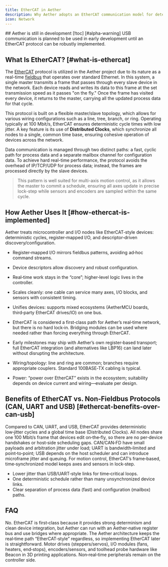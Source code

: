```yaml
---
title: EtherCAT in Aether
description: Why Aether adopts an EtherCAT communication model for deterministic motion control.
icon: Network
---
```



<Callout type="Info">
  ## Aether is still in development [!toc] [#alpha-warning]
  USB communication is planned to be used in early development until an EtherCAT protocol can be robustly implemented. 
</Callout>

## What Is EtherCAT? [#what-is-ethercat]

The [EtherCAT](https'://en.wikipedia.org/wiki/EtherCAT') protocol is utilized in the Aether project due to its nature as a real-time [fieldbus](https'://en.wikipedia.org/wiki/Fieldbus') that operates over standard Ethernet. In this system, a single master transmits a frame that passes through every slave device in the network. Each device reads and writes its data to this frame at the set transmission speed as it passes "on the fly." Once the frame has visited every device, it returns to the master, carrying all the updated process data for that cycle.

This protocol is built on a flexible master/slave topology, which allows for various wiring configurations such as a line, tree, branch, or ring. Operating typically at 100 Mbit/s, EtherCAT ensures deterministic cycle times with low jitter. A key feature is its use of **Distributed Clocks**, which synchronize all nodes to a single, common time base, ensuring cohesive operation of devices across the network.

Data communication is managed through two distinct paths: a fast, cyclic path for process data and a separate mailbox channel for configuration data. To achieve hard real-time performance, the protocol avoids the overhead of IP/TCP/UDP for process data; instead, the frames are processed directly by the slave devices.

> This pattern is well suited for multi-axis motion control, as it allows the master to commit a schedule, ensuring all axes update in precise lock-step while sensors and encoders are sampled within the same cycle.

## How Aether Uses It [#how-ethercat-is-implemented]

Aether treats microcontroller and I/O nodes like EtherCAT‑style devices: deterministic cycles, register‑mapped I/O, and descriptor‑driven discovery/configuration.

- Register‑mapped I/O mirrors fieldbus patterns, avoiding ad‑hoc command streams.
- Device descriptors allow discovery and robust configuration.
- Real‑time work stays in the “core”; higher‑level logic lives in the controller.
- Scales cleanly: one cable can service many axes, I/O blocks, and sensors with consistent timing.
- Unifies devices: supports mixed ecosystems (AetherMCU boards, third‑party EtherCAT drives/IO) on one bus.

- EtherCAT is considered a first‑class path for Aether’s real‑time network, but there is no hard lock‑in. Bridging modules can be used where needed rather than forcing everything through EtherCAT.
- Early milestones may ship with Aether’s own register‑based transport; full EtherCAT integration (and alternatives like LBP16) can land later without disrupting the architecture.

- Wiring/topology: line and ring are common; branches require appropriate couplers. Standard 100BASE‑TX cabling is typical.
- Power: “power over EtherCAT” exists in the ecosystem; suitability depends on device current and wiring—evaluate per design.

## Benefits of EtherCAT vs. Non‑Fieldbus Protocols (CAN, UART and USB) [#ethercat-benefits-over-can-usb]

Compared to CAN, UART, and USB, EtherCAT provides deterministic low‑jitter cycles and a global time base (Distributed Clocks). All nodes share one 100 Mbit/s frame that devices edit on‑the‑fly, so there are no per‑device handshakes or host‑side scheduling gaps. CAN/CAN‑FD have small payloads and arbitration jitter under load; UART is bandwidth‑limited and point‑to‑point; USB depends on the host scheduler and can introduce microframe jitter and queuing. For motion control, EtherCAT’s frame‑based, time‑synchronized model keeps axes and sensors in lock‑step.

- Lower jitter than USB/UART‑style links for time‑critical loops.
- One deterministic schedule rather than many unsynchronized device links.
- Clear separation of process data (fast) and configuration (mailbox) paths.

## FAQ

<Accordions>
  <Accordion title="Does Aether require EtherCAT?">
  No. EtherCAT is first‑class because it provides strong determinism and clean device integration, but Aether can run with an Aether‑native register bus and use bridges where appropriate. The Aether architecture keeps the real‑time path “EtherCAT‑style” regardless, so implementing EtherCAT later is straightforward.
  </Accordion>

  <Accordion title="What devices go on EtherCAT?">
  Motor drives (steppers/servos), I/O modules (fans, heaters, end‑stops), encoders/sensors, and toolhead probe hardware like Beacon in 3D printing applications. Non‑real‑time peripherals remain on the controller side.
  </Accordion>
</Accordions>